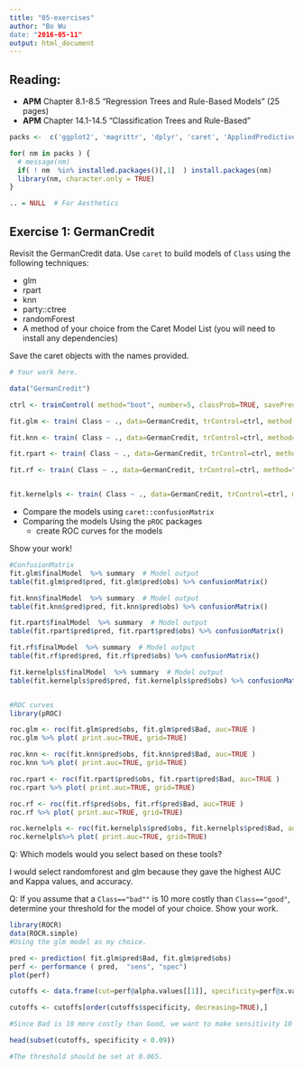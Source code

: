 ```yaml
---
title: "05-exercises"
author: "Bo Wu
date: "2016-05-11"
output: html_document
---
```


## Reading:
- **APM** Chapter 8.1-8.5 "Regression Trees and Rule-Based Models" (25 pages)
- **APM** Chapter 14.1-14.5 "Classification Trees and Rule-Based"  

```r
packs <-  c('ggplot2', 'magrittr', 'dplyr', 'caret', 'AppliedPredictiveModeling')

for( nm in packs ) { 
  # message(nm)
  if( ! nm  %in% installed.packages()[,1]  ) install.packages(nm)
  library(nm, character.only = TRUE)
}

.. = NULL  # For Aesthetics

```


## Exercise 1: GermanCredit

Revisit the GermanCredit data. Use `caret` to build models of `Class` using the following techniques:

- glm
- rpart
- knn
- party::ctree
- randomForest
- A method of your choice from the Caret Model List (you will need to install any dependencies)

Save the caret objects with the names provided.

```r

# Your work here. 

data("GermanCredit")

ctrl <- trainControl( method="boot", number=5, classProb=TRUE, savePrediction=TRUE )

fit.glm <- train( Class ~ ., data=GermanCredit, trControl=ctrl, method ="glm", family="binomial")

fit.knn <- train( Class ~ ., data=GermanCredit, trControl=ctrl, method="knn", tuneGrid=data.frame( k=c(40,50,60)))

fit.rpart <- train( Class ~ ., data=GermanCredit, trControl=ctrl, method="rpart", cp=0.02)

fit.rf <- train( Class ~ ., data=GermanCredit, trControl=ctrl, method="rf")


fit.kernelpls <- train( Class ~ ., data=GermanCredit, trControl=ctrl, method="kernelpls")

````


- Compare the models using `caret::confusionMatrix`
- Comparing the models Using the `pROC` packages
  - create ROC curves for the models 
  
Show your work! 

```r
#ConfusionMatrix
fit.glm$finalModel  %>% summary  # Model output
table(fit.glm$pred$pred, fit.glm$pred$obs) %>% confusionMatrix()

fit.knn$finalModel  %>% summary  # Model output
table(fit.knn$pred$pred, fit.knn$pred$obs) %>% confusionMatrix()

fit.rpart$finalModel  %>% summary  # Model output
table(fit.rpart$pred$pred, fit.rpart$pred$obs) %>% confusionMatrix()

fit.rf$finalModel  %>% summary  # Model output
table(fit.rf$pred$pred, fit.rf$pred$obs) %>% confusionMatrix()

fit.kernelpls$finalModel  %>% summary  # Model output
table(fit.kernelpls$pred$pred, fit.kernelpls$pred$obs) %>% confusionMatrix()


#ROC curves
library(pROC)

roc.glm <- roc(fit.glm$pred$obs, fit.glm$pred$Bad, auc=TRUE )
roc.glm %>% plot( print.auc=TRUE, grid=TRUE)

roc.knn <- roc(fit.knn$pred$obs, fit.knn$pred$Bad, auc=TRUE )
roc.knn %>% plot( print.auc=TRUE, grid=TRUE)

roc.rpart <- roc(fit.rpart$pred$obs, fit.rpart$pred$Bad, auc=TRUE )
roc.rpart %>% plot( print.auc=TRUE, grid=TRUE)

roc.rf <- roc(fit.rf$pred$obs, fit.rf$pred$Bad, auc=TRUE )
roc.rf %>% plot( print.auc=TRUE, grid=TRUE)

roc.kernelpls <- roc(fit.kernelpls$pred$obs, fit.kernelpls$pred$Bad, auc=TRUE )
roc.kernelpls%>% plot( print.auc=TRUE, grid=TRUE)


```


Q: Which models would you select based on these tools?

I would select randomforest and glm because they gave the highest AUC and Kappa values, and accuracy.

Q: If you assume that a `Class=="bad""` is 10 more costly than `Class=="good"`, determine your threshold for the model of your choice.  Show your work.


```r
library(ROCR)
data(ROCR.simple)
#Using the glm model as my choice. 

pred <- prediction( fit.glm$pred$Bad, fit.glm$pred$obs)
perf <- performance ( pred,  "sens", "spec")
plot(perf)

cutoffs <- data.frame(cut=perf@alpha.values[[1]], specificity=perf@x.values[[1]], sensitivity=perf@y.values[[1]])

cutoffs <- cutoffs[order(cutoffs$specificity, decreasing=TRUE),]

#Since Bad is 10 more costly than Good, we want to make sensitivity 10 times more than speciticity. Specificity  = 0.09 and Sensitivity = 0.9

head(subset(cutoffs, specificity < 0.09))

#The threshold should be set at 0.065.
```
